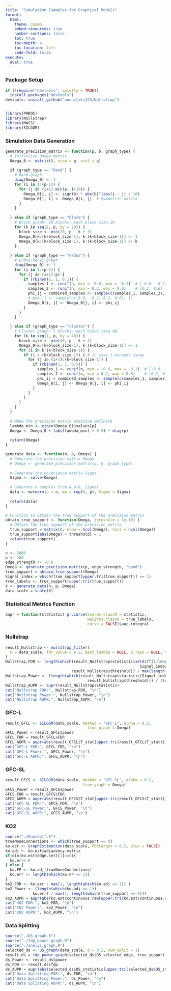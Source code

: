 ```yaml
---
title: "Simulation Examples for Graphical Models"
format:
  html:
    theme: cosmo
    embed-resources: true
    number-sections: false
    toc: true
    toc-depth: 4
    toc-location: left
    code-fold: false
execute:
  eval: true
---
```

### Package Setup

```r
if (!require("devtools", quietly = TRUE))
  install.packages("devtools")
devtools::install_github("anonstats123/Nullstrap")


library(PRROC)
library(Nullstrap)
library(MASS)
library(SILGGM)
```


### Simulation Data Generation

```r
generate_precision_matrix <- function(p, b, graph_type) {
  # Initialize Omega matrix
  Omega_0 <- matrix(0, nrow = p, ncol = p)
  
  if (graph_type == "band") {
    # Band graph
    diag(Omega_0) <- 1
    for (i in 1:(p-1)) {
      for (j in (i+1):min(p, i+10)) {
        Omega_0[i, j] <- sign(b) * abs(b)^(abs(i - j) / 10)
        Omega_0[j, i] <- Omega_0[i, j]  # Symmetric matrix
      }
    }
    
  } else if (graph_type == "block") {
    # Block graph: 10 blocks, each block size 20
    for (k in seq(1, p, by = 20)) {
      block_size <- min(20, p - k + 1)
      Omega_0[k:(k+block_size-1), k:(k+block_size-1)] <- 1
      Omega_0[k:(k+block_size-1), k:(k+block_size-1)] <- b
    }
    
  } else if (graph_type == "erdos") {
    # Erdos-Renyi graph
    diag(Omega_0) <- 1
    for (i in 1:(p-1)) {
      for (j in (i+1):p) {
        if (rbinom(1, 1, 0.1)) {
          samples_1 <- runif(n, min = -0.6, max = -0.2)  # [-0.6, -0.2]
          samples_2 <- runif(n, min = 0.2, max = 0.6)    # [0.2, 0.6]
          phi_ij = combined_samples <- sample(c(samples_1, samples_2), 1)
          # phi_ij <- sample(c(-0.6, -0.2, 0.2, 0.6), 1)
          Omega_0[i, j] <- Omega_0[j, i] <- phi_ij
        }
      }
    }
    
  } else if (graph_type == "cluster") {
    # Cluster graph: 5 blocks, each block size 40
    for (k in seq(1, p, by = 40)) {
      block_size <- min(40, p - k + 1)
      Omega_0[k:(k+block_size-1), k:(k+block_size-1)] <- 1
      for (i in k:(k+block_size-1)) {
        if (i < (k+block_size-1)) { # in case j exceeds range
          for (j in (i+1):(k+block_size-1)) {
            if (rbinom(1, 1, 0.5)) {
              samples_1 <- runif(n, min = -0.6, max = -0.2)  # [-0.6, -0.2]
              samples_2 <- runif(n, min = 0.2, max = 0.6)    # [0.2, 0.6]
              phi_ij = combined_samples <- sample(c(samples_1, samples_2), 1)
              Omega_0[i, j] <- Omega_0[j, i] <- phi_ij
            }
          }
        }
      }
    }
  }
  
  # Make the precision matrix positive definite
  lambda_min <- eigen(Omega_0)$values[p]
  Omega <- Omega_0 + (abs(lambda_min) + 0.5) * diag(p)
  
  return(Omega)
}

generate_data <- function(n, p, Omega) {
  # Generate the precision matrix Omega
  # Omega <- generate_precision_matrix(p, b, graph_type)
  
  # Generate the covariance matrix Sigma
  Sigma <- solve(Omega)
  
  # Generate n samples from N_p(0, Sigma)
  data <- mvrnorm(n = n, mu = rep(0, p), Sigma = Sigma)
  
  return(data)
}

# Function to obtain the true support of the precision matrix
obtain_true_support <- function(Omega, threshold = 1e-10) {
  # Obtain the true support of the precision matrix
  true_support = matrix(0, nrow = ncol(Omega), ncol = ncol(Omega))
  true_support[abs(Omega) > threshold] = 1
  return(true_support)
}

n <- 2000
p <- 200
edge_strength <- -0.8
Omega <- generate_precision_matrix(p, edge_strength, "band")
true_support = obtain_true_support(Omega)
Signal_index = which(true_support[upper.tri(true_support)] == 1)
true_labels <- true_support[upper.tri(true_support)]
X <- generate_data(n, p, Omega)
data_scale = scale(X)
```


### Statistical Metrics Function

```r
aupr = function(statistic) pr.curve(scores.class0 = statistic, 
                                    weights.class0 = true_labels, 
                                    curve = FALSE)$auc.integral
```


### Nullstrap
```r
result_Nullstrap <- nullstrap_filter(
  X = data_scale, fdr_value = 0.2, best_lambda = NULL, B_reps = NULL, model_type = "graphical"
)
Nullstrap_FDR <- length(which(result_Nullstrap$statistic[setdiff(1:length(result_Nullstrap$statistic), 
                                                           Signal_index)] >= 
                             result_Nullstrap$threshold)) / max(length(result_Nullstrap$selected), 1)
Nullstrap_Power <- (length(which(result_Nullstrap$statistic[Signal_index] >=
                                    result_Nullstrap$threshold))) / (length(Signal_index))
Nullstrap_AUPR <- aupr(result_Nullstrap$statistic)
cat("Nullstrap FDR:", Nullstrap_FDR, "\n")
cat("Nullstrap Power:", Nullstrap_Power, "\n")
cat("Nullstrap AUPR:", Nullstrap_AUPR, "\n")
```


### GFC-L
```r
result_GFCL <- SILGGM(data_scale, method = "GFC_L", alpha = 0.2,
                                    true_graph = Omega)
GFCL_Power = result_GFCL$power
GFCL_FDR = result_GFCL$FDR
GFCL_AUPR = aupr(abs(result_GFCL$T_stat[upper.tri(result_GFCL$T_stat)]))
cat("GFC-L FDR:", GFCL_FDR, "\n")
cat("GFC-L Power:", GFCL_Power, "\n")
cat("GFC-L AUPR:", GFCL_AUPR, "\n")
```

### GFC-SL
```r
result_GFCS <- SILGGM(data_scale, method = "GFC_SL", alpha = 0.2,
                                  true_graph = Omega)
GFCS_Power = result_GFCS$power
GFCS_FDR = result_GFCS$FDR
GFCS_AUPR = aupr(abs(result_GFCS$T_stat[upper.tri(result_GFCS$T_stat)]))
cat("GFC-SL FDR:", GFCS_FDR, "\n")
cat("GFC-SL Power:", GFCS_Power, "\n")
cat("GFC-SL AUPR:", GFCS_AUPR, "\n")
```


### KO2
```r
source("./Knockoff.R")
trueNoneConnections <- which(true_support == 0)
ko.est <- GraphEstimation(data_scale, FDRtarget = 0.2, plus = FALSE)
ko.adj <- ko.est$adjacency.matrix
if(dim(ko.est$edge.set)[1]==0){
  ko.err<-0
} else {
  ko.FP <- ko.adj[trueNoneConnections]
  ko.err <- length(which(ko.FP == 1))
}
ko2_FDR <- ko.err / max(1, length(which(ko.adj == 1)) )
ko2_Power <- (length(which(ko.adj == 1)) - 
            ko.err) / max(1, length(which(true_support == 1)))
ko2_AUPR = aupr(abs(ko.est$continuous.raw[upper.tri(ko.est$continuous.raw)]))
cat("KO2 FDR:", ko2_FDR, "\n")
cat("KO2 Power:", ko2_Power, "\n")
cat("KO2 AUPR:", ko2_AUPR, "\n")
```


### Data Splitting
```r
source("./DS_graph.R")
source("./fdp_power_graph.R")
source("./analys_graph.R")
selected_ds <- DS_graph(data_scale, q = 0.2, num_split = 1)
result_ds = fdp_power_graph(selected_ds$DS_selected_edge, true_support)
ds_Power <- result_ds$power
ds_FDR <- result_ds$fdp
ds_AUPR = aupr(abs(selected_ds$DS_statistic[upper.tri(selected_ds$DS_statistic)]))
cat("Data Splitting FDR:", ds_FDR, "\n")
cat("Data Splitting Power:", ds_Power, "\n")
cat("Data Splitting AUPR:", ds_AUPR, "\n")
```



